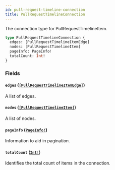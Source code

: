 ```yaml
---
id: pull-request-timeline-connection
title: PullRequestTimelineConnection
---
```


The connection type for PullRequestTimelineItem.

```graphql
type PullRequestTimelineConnection {
  edges: [PullRequestTimelineItemEdge]
  nodes: [PullRequestTimelineItem]
  pageInfo: PageInfo!
  totalCount: Int!
}
```

### Fields

#### `edges` ([`[PullRequestTimelineItemEdge]`](/docs/api/objects/pull-request-timeline-item-edge))

A list of edges.

#### `nodes` ([`[PullRequestTimelineItem]`](/docs/api/unions/pull-request-timeline-item))

A list of nodes.

#### `pageInfo` ([`PageInfo!`](/docs/api/objects/page-info))

Information to aid in pagination.

#### `totalCount` ([`Int!`](/docs/api/scalars/int))

Identifies the total count of items in the connection.

